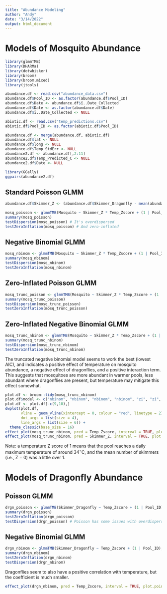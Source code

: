```yaml
---
title: "Abundance Modeling"
author: "Andy"
date: "3/14/2022"
output: html_document
---
```


# Models of Mosquito Abundance

```r
library(glmmTMB)
library(DHARMa)
library(dotwhisker)
library(broom)
library(broom.mixed)
library(jtools)
```

```r
abundance.df <- read.csv("abundance_data.csv")
abundance.df$Pool_ID <- as.factor(abundance.df$Pool_ID)
abundance.df$Date <- abundance.df$ï..Date_Collected
abundance.df$Date <- as.factor(abundance.df$Date)
abundance.df$ï..Date_Collected <- NULL

abiotic.df <- read.csv("temp_predictions.csv")
abiotic.df$Pool_ID <- as.factor(abiotic.df$Pool_ID)

abundance.df <- merge(abundance.df, abiotic.df)
abundance.df$lat <- NULL
abundance.df$long <- NULL
abundance.df$Temp_StdErr <- NULL
abundance2.df <- abundance.df[,2:11]
abundance2.df$Temp_Predicted_C <- NULL
abundance2.df$Date <- NULL

library(GGally)
ggpairs(abundance2.df)
```


## Standard Poisson GLMM

```r
abundance.df$Skimmer_Z <- (abundance.df$Skimmer_Dragonfly - mean(abundance.df$Skimmer_Dragonfly))/sd(abundance.df$Skimmer_Dragonfly)

mosq_poisson <- glmmTMB(Mosquito ~ Skimmer_Z * Temp_Zscore + (1 | Pool_ID), family = poisson(), data = abundance.df )
summary(mosq_poisson)
testDispersion(mosq_poisson) # It's overdispersed
testZeroInflation(mosq_poisson) # And zero-inflated
```


## Negative Binomial GLMM

```r
mosq_nbinom <- glmmTMB(Mosquito ~ Skimmer_Z * Temp_Zscore + (1 | Pool_ID), family = nbinom1(), data = abundance.df )
summary(mosq_nbinom)
testDispersion(mosq_nbinom)
testZeroInflation(mosq_nbinom)
```


## Zero-Inflated Poisson GLMM

```r
mosq_trunc_poisson <- glmmTMB(Mosquito ~ Skimmer_Z * Temp_Zscore + (1 | Pool_ID), ziformula = ~., family = truncated_poisson, data = abundance.df )
summary(mosq_trunc_poisson)
testDispersion(mosq_trunc_poisson)
testZeroInflation(mosq_trunc_poisson)
```


## Zero-Inflated Negative Binomial GLMM

```r
mosq_trunc_nbinom <- glmmTMB(Mosquito ~ Skimmer_Z * Temp_Zscore + (1 | Pool_ID), ziformula = ~., family = truncated_nbinom2, data = abundance.df )
summary(mosq_trunc_nbinom)
testDispersion(mosq_trunc_nbinom)
testZeroInflation(mosq_trunc_nbinom) 
```

The truncated negative binomial model seems to work the best (lowest AIC), and indicates a positive effect of temperature on mosquito abundance, a negative effect of dragonflies, and a positive interaction term. This suggests that mosquitoes are more abundant in warmer pools, less abundant where dragonflies are present, but temperature may mitigate this effect somewhat.

```r
plot.df <- broom::tidy(mosq_trunc_nbinom)
plot.df$model <- c("nbinom", "nbinom", "nbinom", "nbinom", "zi", "zi", "zi", "zi", "zi", "zi")
plot.df <- plot.df[-c(9,10),]
dwplot(plot.df, 
       vline = geom_vline(xintercept = 0, colour = "red", linetype = 2), 
       dot_args = list(size = 4), 
       line_args = list(size = 6)) + 
  theme_classic(base_size = 16) 
effect_plot(mosq_trunc_nbinom, pred = Temp_Zscore, interval = TRUE, plot.points = TRUE) 
effect_plot(mosq_trunc_nbinom, pred = Skimmer_Z, interval = TRUE, plot.points = TRUE)
```

Note: a temperature Z score of 1 means that the pool reaches a daily maximum temperature of around 34$^\circ$C, and the mean number of skimmers (i.e., Z = 0) was a little over 1.


# Models of Dragonfly Abundance

## Poisson GLMM

```r
drgn_poisson <- glmmTMB(Skimmer_Dragonfly ~ Temp_Zscore + (1 | Pool_ID), family = poisson(), data = abundance.df)
summary(drgn_poisson)
testZeroInflation(drgn_poisson)
testDispersion(drgn_poisson) # Poisson has some issues with overdispersion
```


## Negative Binomial GLMM

```r
drgn_nbinom <- glmmTMB(Skimmer_Dragonfly ~ Temp_Zscore + (1 | Pool_ID), family = nbinom1(), data = abundance.df)
summary(drgn_nbinom)
testZeroInflation(drgn_nbinom)
testDispersion(drgn_nbinom)
```

Dragonflies seem to also have a positive correlation with temperature, but the coefficient is much smaller.

```r
effect_plot(drgn_nbinom, pred = Temp_Zscore, interval = TRUE, plot.points = TRUE)
```